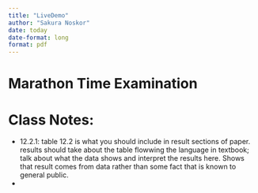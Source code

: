 ```yaml
---
title: "LiveDemo"
author: "Sakura Noskor"
date: today
date-format: long
format: pdf
---
```



# Marathon Time Examination





# Class Notes: 
- 12.2.1: table 12.2 is what you should include in result sections of paper. results should take about the table flowwing the language in textbook; talk about what the data shows and interpret the results here. Shows that result comes from data rather than some fact that is known to general public. 
- 




